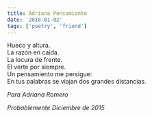 ```yaml
---
title: Adriana Pensamiento
date: '2018-01-02'
tags: ['poetry', 'friend']
---
```


<div className="italic">
Hueco y altura.<br/>
La razón en caída.<br/>
La locura de frente.<br/>
El verte por siempre.<br/>
Un pensamiento me persigue:<br/>
En tus palabras se viajan dos grandes distancias.<br/>
</div>

*Para Adriana Romero*

*Probablemente Diciembre de 2015*